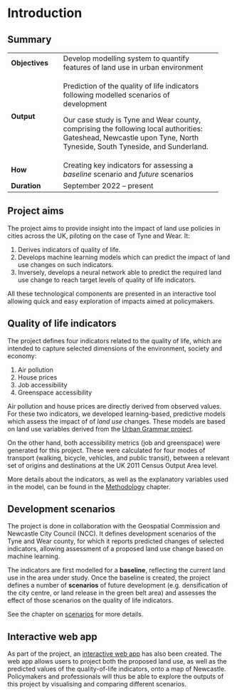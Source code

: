 # Introduction

## Summary

+:---------------+:-------------------------------------------------+
| **Objectives** | Develop modelling system to quantify features    |
|                | of land use in urban environment                 |
+----------------+--------------------------------------------------+
| **Output**     | Prediction of the quality of life indicators     |
|                | following modelled scenarios of development      |
|                |                                                  |
|                | Our case study is Tyne and Wear county,          |
|                | comprising the following local authorities:      |
|                | Gateshead, Newcastle upon Tyne, North Tyneside,  |
|                | South Tyneside, and Sunderland.                  |
+----------------+--------------------------------------------------+
| **How**        | Creating key indicators for assessing a          |
|                | *baseline* scenario and *future* scenarios       |
+----------------+--------------------------------------------------+
| **Duration**   | September 2022 – present                         |
+----------------+--------------------------------------------------+

## Project aims

The project aims to provide insight into the impact of land use policies in cities across the UK, piloting on the case of Tyne and Wear. It:

1. Derives indicators of quality of life.
2. Develops machine learning models which can predict the impact of land use changes on such indicators.
3. Inversely, develops a neural network able to predict the required land use change to reach target levels of quality of life indicators.

All these technological components are presented in an interactive tool allowing quick and easy exploration of impacts aimed at policymakers.

## Quality of life indicators

The project defines four indicators related to the quality of life, which are intended to capture selected dimensions of the environment, society and economy:

1. Air pollution
2. House prices
3. Job accessibility
4. Greenspace accessibility

Air pollution and house prices are directly derived from observed values.
For these two indicators, we developed learning-based, predictive models which assess the impact of of _land use_ changes.
These models are based on land use variables derived from the [Urban Grammar project](https://urbangrammarai.xyz).

On the other hand, both accessibility metrics (job and greenspace) were generated for this project.
These were calculated for four modes of transport (walking, bicycle, vehicles, and public transit), between a relevant set of origins and destinations at the UK 2011 Census Output Area level.

More details about the indicators, as well as the explanatory variables used in the model, can be found in the [Methodology](method.qmd) chapter.


## Development scenarios

The project is done in collaboration with the Geospatial Commission and Newcastle City Council (NCC).
It defines development scenarios of the Tyne and Wear county, for which it reports predicted changes of selected indicators, allowing assessment of a proposed land use change based on machine learning.

The indicators are first modelled for a **baseline**, reflecting the current land use in the area under study.
Once the baseline is created, the project defines a number of **scenarios** of future development (e.g. densification of the city centre, or land release in the green belt area) and assesses the effect of those scenarios on the quality of life indicators.

See the chapter on [scenarios](scenarios.qmd) for more details.


## Interactive web app

As part of the project, an [interactive web app](https://alan-turing-institute.github.io/demoland-web) has also been created.
The web app allows users to project both the proposed land use, as well as the predicted values of the quality-of-life indicators, onto a map of Newcastle.
Policymakers and professionals will thus be able to explore the outputs of this project by visualising and comparing different scenarios.
